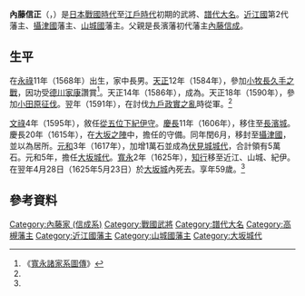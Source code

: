 {{Unreferenced|time=2019-05-25}}
{{Infobox officeholder
| name               = 內藤信正
| image              = 
| caption            = 

| office            = [[大坂城代|大坂城代]]
| term_start        = 1619年
| term_end          = 1626年
| predecessor       = 
| successor         = [[阿部正次|阿部正次]]

| office1            = {{link-ja|伏見藩|伏見藩|伏見城代}}
| term_start1        = 1617年
| term_end1          = 1619年
| predecessor1       = [[松平定勝|松平定勝]]{{small|（伏見藩主）}}
| successor1         = 伏見城廢城

| office2            = {{link-ja|高槻藩|高槻藩}}藩主
| term_start2        = 1615年
| term_end2          = 1617年
| predecessor2       = 
| successor2         = {{link-ja|土岐定義|土岐定義}}

| office3            = {{link-ja|長濱藩|長浜藩}}藩主
| term_start3        = 1612年
| term_end3          = 1615年
| predecessor3       = [[內藤信成|內藤信成]] 
| successor3         = 廢藩

| birth_name         = 	
| birth_date         = 1568年<br>（[[永祿|永祿]]11年）
| birth_place        = 
| death_date         = {{death date and age|1626|5|23|1568}}<br>（[[寬永|寬永]]3年4月28日）
| death_place        = 
| module             = {{日本武士|child=yes
|時代= [[日本戰國時代|日本戰國時代]]—[[江戶時代|江戶時代]]初期
|幼名= 
|改名= 
|别名= 彌七郎（通稱）、信政
|諡号= 
|神号= 
|戒名= 光德院本譽善壽宗學
|洗禮名= 
|墓所= 
|朝廷官位= [[從五位下|從五位下]][[紀伊守|紀伊守]]
|幕府職位= [[江戶幕府|江戶幕府]][[大坂城代|大坂城代]]
|主君= 
|藩= [[近江國|近江國]]{{tsl|ja|長浜藩|長濱藩}}主→[[攝津國|攝津國]]{{tsl|ja|高槻藩}}主→[[山城國|山城國]]{{tsl|ja|伏見藩}}主
|氏族= [[內藤家_(信成系)|內藤家 (信成系)]]
|父= [[內藤信成|內藤信成]]
|母=[[粟生長勝|粟生長勝]]的女兒
|養父= 
|養母= 
|兄弟= 弟：[[內藤信廣|信廣]]
|姐妹= 
|正室= [[石川康通|石川康通]]的女兒
|側室= 
|子= '''[[內藤信照|信照]]'''、[[內藤信武|信武]]、[[內藤信之|信之]]、[[內藤信直_(玄蕃)|信直]]、[[內藤左近|左近]]<ref name="kansei">《[[寬政重修諸家譜|寬政重修諸家譜]]》</ref>
|女= [[金森重次|金森重次]]室、[[水無瀨氏信|水無瀨氏信]]室、[[內藤信義|內藤信義]]室、[[堀親昌|堀親昌]]室、[[植村泰朝|植村泰朝]]室<ref name="kansei"/>
|養子= 
|養女= 
 }}
}}
'''內藤信正'''（{{jpn|j=内藤 信正|kana=ないとう のぶまさ|rm=Naitō Nobumasa}}，{{bd|1568年||1626年|5月23日}}）是[[日本戰國時代|日本戰國時代]]至[[江戶時代|江戶時代]]初期的武將、[[譜代大名|譜代大名]]。[[近江國|近江國]]{{tsl|ja|長浜藩|長濱藩}}第2代藩主、[[攝津國|攝津國]]{{tsl|ja|高槻藩}}藩主、[[山城國|山城國]]{{tsl|ja|伏見藩}}藩主。父親是長濱藩初代藩主[[內藤信成|內藤信成]]。

== 生平 ==
在[[永祿|永祿]]11年（1568年）出生，家中長男。[[天正_(日本)|天正]]12年（1584年），參加[[小牧長久手之戰|小牧長久手之戰]]，因功受[[德川家康|德川家康]]讚賞<ref name="kanei">《[[寬永諸家系圖傳|寬永諸家系圖傳]]》</ref>。天正14年（1586年），成為{{tsl|ja|大番頭}}。天正18年（1590年），參加[[小田原征伐|小田原征伐]]。翌年（1591年），在討伐[[九戶政實之亂|九戶政實之亂]]時從軍。<ref name="kansei"/>

[[文祿|文祿]]4年（1595年），敘任[[從五位下|從五位下]][[紀伊守|紀伊守]]。[[慶長|慶長]]11年（1606年），移住至[[長濱城|長濱城]]。慶長20年（1615年），在[[大坂之陣|大坂之陣]]中，擔任{{tsl|ja|尼崎城}}的守備。同年閏6月，移封至[[攝津國|攝津國]]，並以{{tsl|ja|高槻城}}為居所。[[元和_(後水尾天皇)|元和]]3年（1617年），加增1萬石並成為[[伏見城|伏見城]][[城代|城代]]，合計領有5萬石。元和5年，擔任[[大坂城代|大坂城代]]。[[寬永|寬永]]2年（1625年），[[知行|知行]]移至近江、山城、紀伊。在翌年4月28日（1625年5月23日）於[[大坂城|大坂城]]內死去。享年59歲。<ref name="kansei"/>

==參考資料==
{{reflist}}

{{長濱藩主|第2代|1612年—1615年}}
{{高槻藩主|內藤氏||1615年—1617年}}
{{伏見藩主|內藤氏||1617年—1619年}}
{{大坂城代|初代|1619年—1626年}}

{{DEFAULTSORT:Naitō Nobumasa}}
[[Category:內藤家_(信成系)|Category:內藤家 (信成系)]]
[[Category:戰國武將|Category:戰國武將]]
[[Category:譜代大名|Category:譜代大名]]
[[Category:高槻藩主|Category:高槻藩主]]
[[Category:近江國藩主|Category:近江國藩主]]
[[Category:山城國藩主|Category:山城國藩主]]
[[Category:大坂城代|Category:大坂城代]]